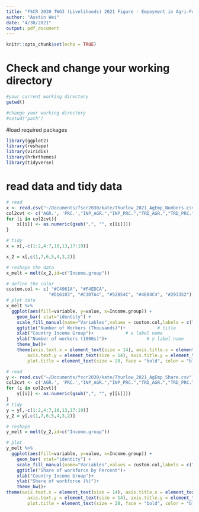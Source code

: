 ```yaml
---
title: "FSCR 2030 TWG3 (Livelihoods) 2021 Figure - Empoyment in Agri-Food Systems"
author: "Austin Wei"
date: "4/30/2021"
output: pdf_document
---
```


```r
knitr::opts_chunk$set(echo = TRUE)
```

# Check and change your working directory
```r
#your current working directory
getwd()

#change your working directory
#setwd("path")
```

#load required packages
```r
library(ggplot2)
library(reshape)
library(viridis)
library(hrbrthemes)
library(tidyverse)
```

# read data and tidy data
```r
# read
x <- read.csv("~/Documents/fscr2030/kate/Thurlow_2021_AgEmp_Numbers.csv")
col2cvt <- c('AGR.', 'PRC.',"INP_AGR.","INP_PRC.","TRD_AGR.","TRD_PRC.","HFS.")  # columns for conversion
for (i in col2cvt){
    x[[i]] <- as.numeric(gsub(",", "", x[[i]]))
}

# tidy
x = x[,-c(1:2,4:7,10,13,17:19)]

x_2 = x[,c(1,7,6,5,4,3,2)]

# reshape the data
x_melt = melt(x_2,id=c("Income.group"))

# define the color
custom.col <- c( "#C4961A", "#F4EDCA", 
                "#D16103", "#C3D7A4", "#52854C", "#4E84C4", "#293352")
# plot data
x_melt %>%
  ggplot(aes(fill=variable, y=value, x=Income.group)) + 
    geom_bar( stat="identity") +
    scale_fill_manual(name="Variables",values = custom.col,labels = c("Trade and transport of primary agroprocessing products", "Trade and transport of primary agricultural products","Inputs used in agro-processing","Inputs used in primary agriculture","Agro-processing","Primary agriculture"))+ # color and lables, defined before
    ggtitle("Number of Workers (Thousands)")+            # title
    xlab("Country Income Group")+            # x label name
    ylab("Number of workers (1000s)")+               # y label name
    theme_bw()+
    theme(axis.text.x = element_text(size = 14), axis.title.x = element_text(size = 16),
        axis.text.y = element_text(size = 14), axis.title.y = element_text(size = 16),
        plot.title = element_text(size = 20, face = "bold", color = "black"))

```


```r
# read
y <- read.csv("~/Documents/fscr2030/kate/Thurlow_2021_AgEmp_Share.csv")
col2cvt <- c('AGR.', 'PRC.',"INP_AGR.","INP_PRC.","TRD_AGR.","TRD_PRC.","HFS.")  # columns for conversion
for (i in col2cvt){
    y[[i]] <- as.numeric(gsub(",", "", y[[i]]))
}
# tidy
y = y[,-c(1:2,4:7,10,13,17:19)]
y_2 = y[,c(1,7,6,5,4,3,2)]

# reshape
y_melt = melt(y_2,id=c("Income.group"))

# plot
y_melt %>%
  ggplot(aes(fill=variable, y=value, x=Income.group)) + 
    geom_bar( stat="identity") +
    scale_fill_manual(name="Variables",values = custom.col,labels = c("Trade and transport of primary agroprocessing products", "Trade and transport of primary agricultural products","Inputs used in agro-processing","Inputs used in primary agriculture","Agro-processing","Primary agriculture"))+
    ggtitle("Share of workforce by Percent")+
    xlab("Country Income Group")+
    ylab("Share of workforce (%)")+
    theme_bw()+
theme(axis.text.x = element_text(size = 14), axis.title.x = element_text(size = 16),
        axis.text.y = element_text(size = 14), axis.title.y = element_text(size = 16),
        plot.title = element_text(size = 20, face = "bold", color = "black"))
```

